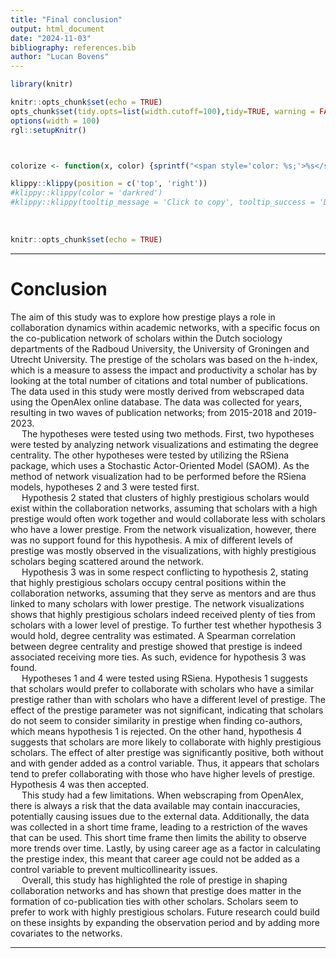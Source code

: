 ```yaml
---
title: "Final conclusion"
output: html_document
date: "2024-11-03"
bibliography: references.bib
author: "Lucan Bovens"
---
```


```{=html}
<style>
div {
text-align: justify}
</style>
```

```r
library(knitr)

knitr::opts_chunk$set(echo = TRUE)
opts_chunk$set(tidy.opts=list(width.cutoff=100),tidy=TRUE, warning = FALSE, message = FALSE,comment = "#>", cache=TRUE, class.source=c("test"), class.output=c("test2"))
options(width = 100)
rgl::setupKnitr()



colorize <- function(x, color) {sprintf("<span style='color: %s;'>%s</span>", color, x) }

```

```r
klippy::klippy(position = c('top', 'right'))
#klippy::klippy(color = 'darkred')
#klippy::klippy(tooltip_message = 'Click to copy', tooltip_success = 'Done')
```


<br>

```r
knitr::opts_chunk$set(echo = TRUE)
```

----

# Conclusion

The aim of this study was to explore how prestige plays a role in collaboration dynamics within academic networks, with a specific focus on the co-publication network of scholars within the Dutch sociology departments of the Radboud University, the University of Groningen and Utrecht University. The prestige of the scholars was based on the h-index, which is a measure to assess the impact and productivity a scholar has by looking at the total number of citations and total number of publications. The data used in this study were mostly derived from webscraped data using the OpenAlex online database. The data was collected for years, resulting in two waves of publication networks; from 2015-2018 and 2019-2023. \
    The hypotheses were tested using two methods. First, two hypotheses were tested by analyzing network visualizations and estimating the degree centrality. The other hypotheses were tested by utilizing the RSiena package, which uses a Stochastic Actor-Oriented Model (SAOM). As the method of network visualization had to be performed before the RSiena models, hypotheses 2 and 3 were tested first. \
    Hypothesis 2 stated that clusters of highly prestigious scholars would exist within the collaboration networks, assuming that scholars with a high prestige would often work together and would collaborate less with scholars who have a lower prestige. From the network visualization, however, there was no support found for this hypothesis. A mix of different levels of prestige was mostly observed in the visualizations, with highly prestigious scholars beging scattered around the network. \
    Hypothesis 3 was in some respect conflicting to hypothesis 2, stating that highly prestigious scholars occupy central positions within the collaboration networks, assuming that they serve as mentors and are thus linked to many scholars with lower prestige. The network visualizations shows that highly prestigious scholars indeed received plenty of ties from scholars with a lower level of prestige. To further test whether hypothesis 3 would hold, degree centrality was estimated. A Spearman correlation between degree centrality and prestige showed that prestige is indeed associated receiving more ties. As such, evidence for hypothesis 3 was found. \
    Hypotheses 1 and 4 were tested using RSiena. Hypothesis 1 suggests that scholars would prefer to collaborate with scholars who have a similar prestige rather than with scholars who have a different level of prestige. The effect of the prestige parameter was not significant, indicating that scholars do not seem to consider similarity in prestige when finding co-authors, which means hypothesis 1 is rejected. On the other hand, hypothesis 4 suggests that scholars are more likely to collaborate with highly prestigious scholars. The effect of alter prestige was significantly positive, both without and with gender added as a control variable. Thus, it appears that scholars tend to prefer collaborating with those who have higher levels of prestige. Hypothesis 4 was then accepted. \
    This study had a few limitations. When webscraping from OpenAlex, there is always a risk that the data available may contain inaccuracies, potentially causing issues due to the external data. Additionally, the data was collected in a short time frame, leading to a restriction of the waves that can be used. This short time frame then limits the ability to observe more trends over time. Lastly, by using career age as a factor in calculating the prestige index, this meant that career age could not be added as a control variable to prevent multicollinearity issues. \
    Overall, this study has highlighted the role of prestige in shaping collaboration networks and has shown that prestige does matter in the formation of co-publication ties with other scholars. Scholars seem to prefer to work with highly prestigious scholars. Future research could build on these insights by expanding the observation period and by adding more covariates to the networks.



-------------

